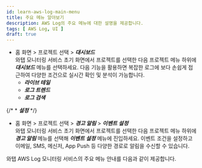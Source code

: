 ```yaml
---
id: learn-aws-log-main-menu
title: 주요 메뉴 알아보기
description: AWS Log의 주요 메뉴에 대한 설명을 제공합니다.
tags: [ AWS Log, UI ]
draft: true
---
```


* 홈 화면 > 프로젝트 선택 > ***대시보드***  
  와탭 모니터링 서비스 초기 화면에서 프로젝트를 선택한 다음 프로젝트 메뉴 하위에 ***대시보드*** 메뉴를 선택하세요. 다음 기능을 활용하면 복잡한 로그에 보다 손쉽게 접근하여 다양한 조건으로 실시간 확인 및 분석이 가능합니다. 
  * ***라이브 테일***
  * ***로그 트렌드***
  * ***로그 검색***
  
{/* * ***설정*** */}

* 홈 화면 > 프로젝트 선택 > ***경고 알림*** > ***이벤트 설정***  
  와탭 모니터링 서비스 초기 화면에서 프로젝트를 선택한 다음 프로젝트 메뉴 하위에 ***경고 알림*** 메뉴를 선택해 ***이벤트 설정*** 메뉴에 진입하세요. 이벤트 조건을 설정하고 이메일, SMS, 메신저, App Push 등 다양한 경로로 알림을 수신할 수 있습니다.

와탭 AWS Log 모니터링 서비스의 주요 메뉴 안내를 다음과 같이 제공합니다.


<DocCardList/>
